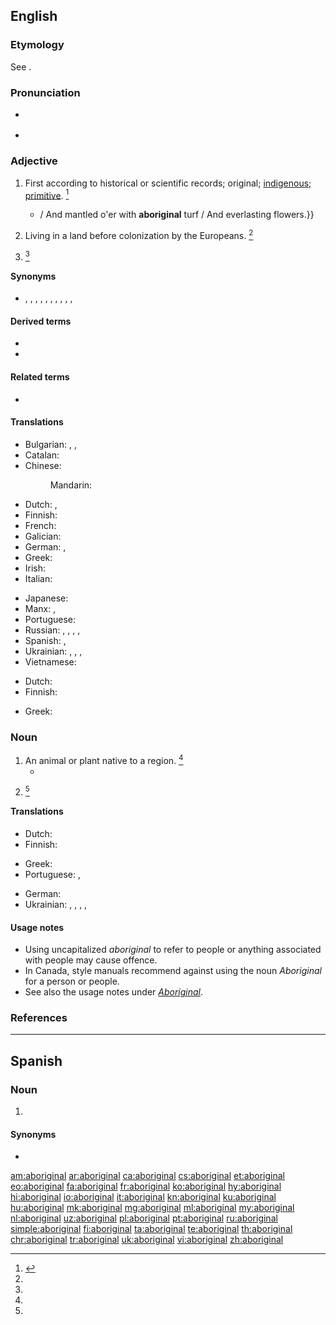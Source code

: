 {{also|Aboriginal}}
==English==

===Etymology===
See {{m|en|Aboriginal}}.

===Pronunciation===
* {{a|US}} {{IPA|/ˌæb.əˈɹɪd͡ʒ.n̩.l̩/|/ˌæb.əˈɹɪd͡ʒ.ɪn.l̩/|lang=en}}
* {{audio|En-uk-aboriginal.ogg|Audio (UK)|lang=en}}

===Adjective===
{{en-adj}}

# First according to historical or scientific records; original; [[indigenous]]; [[primitive]]. {{defdate|First attested in the mid 17th century.}}<ref name=SOED>{{R:SOED5|page=6}}</ref>
#* {{quote-book|year=1814|author=[[w:William Wordsworth|William Wordsworth]]|title=The Excursion|publisher=Longman et al.|url=http://books.google.com/books?id=T18JAAAAQAAJ&pg=PA277&dq=aboriginal|page=277|passage=Green in the Church-yard, beautiful and green; / {{...}} / And mantled o'er with '''aboriginal''' turf / And everlasting flowers.}}
# Living in a land before colonization by the Europeans. {{defdate|First attested in the late 17th century.}}<ref name=SOED/>
# {{alternative case form of|Aboriginal|lang=en}} {{defdate|First attested in the late 18th century.}}<ref name=SOED/>

====Synonyms====
* {{sense|indigenous to a place}} {{l|en|native}}, {{l|en|indigenous}}, {{l|en|autochthonous}}, {{l|en|endemic}}, {{l|en|original}}, {{l|en|first}}, {{l|en|earliest}}, {{l|en|primitive}}, {{l|en|ancient}}, {{l|en|primordial}}, {{l|en|primeval}}

====Derived terms====
* {{l|en|aboriginality}}
* {{l|en|aboriginally}}

====Related terms====
* {{l|en|aborigine}}

====Translations====
{{trans-top|original; indigenous}}
* Bulgarian: {{t+|bg|коренен}}, {{t+|bg|местен}}, {{t+|bg|туземен}}
* Catalan: {{t|ca|aborigen}}
* Chinese:
*: Mandarin: {{t+|cmn|土著|tr=tǔzhù, tǔzhuó|sc=Hani}}
* Dutch: {{t+|nl|inheems}}, {{t+|nl|inheemse}}
* Finnish: {{t+|fi|alkuperäinen}}
* French: {{t+|fr|indigène}}
* Galician: {{t|gl|indíxena|m|f}}
* German: {{t+|de|eingeboren}}, {{t+|de|einheimisch}}
* Greek: {{t+|el|ιθαγενής}}
* Irish: {{t|ga|bundúchasach}}
* Italian: {{t+|it|aborigeno}}
{{trans-mid}}
* Japanese: {{t|ja|土着|tr=どちゃくの, dochaku no|alt=土着の|sc=Jpan}}
* Manx: {{t|gv|bun-chummallagh}}, {{t|gv|bun-dooghyssagh}}
* Portuguese: {{t+|pt|aborígene}}
* Russian: {{t+|ru|тузе́мный}}, {{t+|ru|коренно́й}}, {{t+|ru|ме́стный}}, {{t+|ru|автохто́нный}} {{qualifier|literary}}, {{t+|ru|абориге́нный}}
* Spanish: {{t+|es|aborigen}}, {{t+|es|indígena}}
* Ukrainian: {{t|uk|аборигенський|tr=aboryhéns’kyj}}, {{t|uk|тубільний|tr=tubíl’nyj}}, {{t+|uk|автохтонний|tr=avtoxtónnyj}}, {{t|uk|туземський|tr=tuzéms’kyj}}
* Vietnamese: {{t+|vi|thổ dân}}
{{trans-bottom}}

{{trans-top|living in a land before colonization}}
* Dutch: {{t+|nl|autochtoon}}
* Finnish: {{t+|fi|alkuperäinen}}
{{trans-mid}}
* Greek: {{t+|el|ιθαγενής}}
{{trans-bottom}}

===Noun===
{{en-noun}}

# An animal or plant native to a region. {{defdate|First attested in the mid 18th century.}}<ref name=SOED/>
#* {{quote-book|author=Charles Darwin|passage=It may well be doubted whether this frog is an '''aboriginal''' of these islands.}}
# {{alternative case form of|Aboriginal|lang=en}} {{defdate|First attested in the mid 18th century.}}<ref name=SOED/>

====Translations====
{{trans-top|animal or plant native to a region}}
* Dutch: {{t+|nl|inheems}}
* Finnish: {{t|fi|alkuperäislaji}}
{{trans-mid}}
* Greek: {{t+|el|ιθαγενής}}
* Portuguese: {{t+|pt|aborígene|m-f}}, {{t|pt|aborígine|m-f}}
{{trans-bottom}}

{{checktrans-top}}
* German: {{t+check|de|einheimisch}}
* Ukrainian: {{t+check|uk|абориген|tr=aboryhén}}, {{t+check|uk|тубілець|tr=tubiléc’}}, {{t+check|uk|автохтон|tr=avtoxtón}}, {{t-check|uk|туземець|tr=tuzeméc’}}, {{t-check|uk|уродженець|tr=urodženéc’}}
{{trans-bottom}}

====Usage notes====
* Using uncapitalized ''aboriginal'' to refer to people or anything associated with people may cause offence.
* In Canada, style manuals recommend against using the noun ''Aboriginal'' for a person or people.
* See also the usage notes under ''[[Aboriginal]]''.

===References===
<references/>

----

==Spanish==

===Noun===
{{es-noun|mf|es}}

# {{l|en|Aborigine}} {{gloss|original inhabitant of Australia}}

====Synonyms====
* {{l|es|aborigen}}

[[am:aboriginal]]
[[ar:aboriginal]]
[[ca:aboriginal]]
[[cs:aboriginal]]
[[et:aboriginal]]
[[eo:aboriginal]]
[[fa:aboriginal]]
[[fr:aboriginal]]
[[ko:aboriginal]]
[[hy:aboriginal]]
[[hi:aboriginal]]
[[io:aboriginal]]
[[it:aboriginal]]
[[kn:aboriginal]]
[[ku:aboriginal]]
[[hu:aboriginal]]
[[mk:aboriginal]]
[[mg:aboriginal]]
[[ml:aboriginal]]
[[my:aboriginal]]
[[nl:aboriginal]]
[[uz:aboriginal]]
[[pl:aboriginal]]
[[pt:aboriginal]]
[[ru:aboriginal]]
[[simple:aboriginal]]
[[fi:aboriginal]]
[[ta:aboriginal]]
[[te:aboriginal]]
[[th:aboriginal]]
[[chr:aboriginal]]
[[tr:aboriginal]]
[[uk:aboriginal]]
[[vi:aboriginal]]
[[zh:aboriginal]]